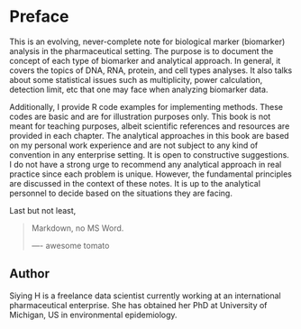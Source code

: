 # Preface {-}

This is an evolving, never-complete note for biological marker (biomarker) analysis in the
pharmaceutical setting. The purpose is to document the concept of each type of
biomarker and analytical approach. In general, it covers the topics of DNA, RNA, protein, and cell types analyses. It also talks about some statistical issues such as multiplicity, power calculation, detection limit, etc that one may face when analyzing biomarker data.

Additionally, I provide R code examples for implementing methods. These codes are basic and
are for illustration purposes only. This book is not meant for teaching purposes, albeit scientific
references and resources are provided in each chapter. The analytical approaches in this book are based on my personal work experience and are not subject to any kind of convention in any enterprise setting. It is open to constructive suggestions. I do not have a strong urge to recommend any analytical approach in real practice since each problem is unique. However, the fundamental principles are discussed in the context of these notes. It is up to the analytical personnel to decide based on the situations they are facing.



Last but not least,

> Markdown, no MS Word.
>
> ---- awesome tomato

## Author

Siying H is a freelance data scientist currently working at an international pharmaceutical enterprise.
She has obtained her PhD at University of Michigan, US in environmental epidemiology.